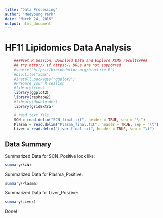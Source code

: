 ```yaml
---
title: "Data Processing"
author: "Meeyoung Park"
date: "March 24, 2016"
output: html_document
---
```

# HF11 Lipidomics Data Analysis

```r
    ####Set R Session, Download Data and Explore XCMS results####
    ## try http:// if https:// URLs are not supported
    #source("https://bioconductor.org/biocLite.R")
    #biocLite("xcms")
    #install.packages("ggplot2")
    #Prepare your R session
    #library(xcms)
    library(ggplot2)
    library(reshape2)
    #library(downloader)
    library(gridExtra)

    # read text file 
    SCN = read.delim("SCN_final.txt", header = TRUE, sep = "\t")
    Plasma = read.delim("Plasma_final.txt", header = TRUE, sep = "\t")
    Liver = read.delim("Liver_final.txt", header = TRUE, sep = "\t")
```

## Data Summary

Summarized Data for SCN_Positive look like:
```r
summary(SCN)
```
Summarized Data for Plasma_Positive:
```r
summary(Plasma)
```
Summarized Data for Liver_Positive:
```r
summary(Liver)
```

Done!

